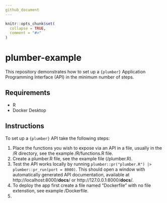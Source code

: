 ```yaml
---
github_document
---
```


<!-- README.md is generated from README.Rmd. Please edit that file -->


```r
knitr::opts_chunk$set(
  collapse = TRUE,
  comment = "#>"
)
```

# plumber-example

This repository demonstrates how to set up a `{plumber}` Application Programming Interface (API) in the minimum number of steps.

## Requirements
- R
- Docker Desktop

## Instructions

To set up a `{plumber}` API take the following steps:

1. Place the functions you wish to expose via an API in a file, usually in the /R directory, see the example /R/functions.R file.
2. Create a plumber.R file, see the example file (/plumber.R).
3. Test the API works locally by running `plumber::pr("plumber.R") |> plumber::pr_run(port = 8000)`. This should open a window with automatically generated API documentation, available at http://localhost:8000/__docs__/ or http://127.0.0.1:8000/__docs__/.
4. To deploy the app first create a file named "Dockerfile" with no file extenstion, see example /Dockerfile.
6. 

